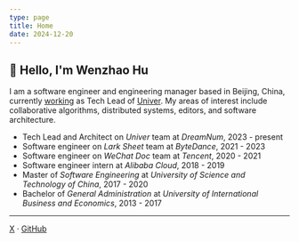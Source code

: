 ```yaml
---
type: page
title: Home
date: 2024-12-20
---
```


## 👋 Hello, I'm Wenzhao Hu

I am a software engineer and engineering manager based in Beijing, China, 
currently [working](/work) as Tech Lead of [Univer](https://github.com/dream-num/univer).
My areas of interest include collaborative algorithms, distributed systems, editors,
and software architecture.

- Tech Lead and Architect on _Univer_ team at _DreamNum_, 2023 - present
- Software engineer on _Lark Sheet_ team at _ByteDance_, 2021 - 2023
- Software engineer on _WeChat Doc_ team at _Tencent_, 2020 - 2021
- Software engineer intern at _Alibaba Cloud_, 2018 - 2019
- Master of _Software Engineering_ at _University of Science and Technology of China_, 2017 - 2020
- Bachelor of _General Administration_ at _University of International Business and Economics_, 2013 - 2017

---

[X](https://x.com/wzhudev) · [GitHub](https://github.com/wzhudev)
